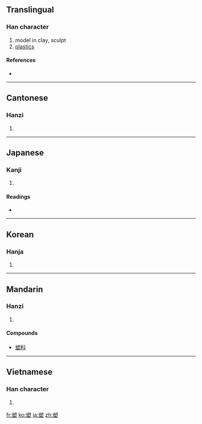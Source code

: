 ==Translingual==

===Han character===
{{Han char|rn=32|rad=土|as=10|sn=13|four=8710<sub>4</sub>|canj=廿月土 (TBG)}}

# model in clay, sculpt
# [[plastics]]

====References====
* {{Han ref|kx=0235.100|dkj=05328|dj=0473.030|hdz=10474.040|uh=5851|ud=22609|bh=B6EC|bd=46828}}

----

==Cantonese==

===Hanzi===
{{yue-hanzi|jyut=|y=sou3}}

# {{defn|Cantonese|sort=土10}}

----

==Japanese==

===Kanji===
{{ja-kanji|grade=c|rs=土10}}

# {{defn|Japanese}}

====Readings====
* {{ja-readings|on=[[そ]] (so)|kun=[[でく]] (deku)}}

----

==Korean==

===Hanja===
{{ko-hanja|hangeul=소|rv=so|mr=so}}

# {{defn|Korean|sort=土10}}

----

==Mandarin==

===Hanzi===
{{cmn-hanzi|pin=[[sù]] ([[su4]])|wg=su<sup>4</sup>}}

# {{defn|Mandarin|sort=土10}}

====Compounds====
* [[塑料]]

----

==Vietnamese==

===Han character===
{{vi-hantu|[[tố]]|rs=土10}}

# {{defn|Vietnamese|sort=土10}}

[[fr:塑]]
[[ko:塑]]
[[ja:塑]]
[[zh:塑]]